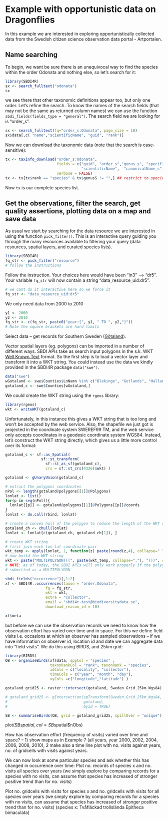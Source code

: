 # Example with opportunistic data on Dragonflies

In this example we are interested in exploring opportunistically collected data 
from the Swedish citizen science observation data portal - Artportalen.

## Name searching
To begin, we want be sure there is an unequivocal way to find the species within 
the order Odonata and nothing else, so let's search for it:
```r
library(SBDI4R)
sx <- search_fulltext("odonata")
sx
```  
we see there that other taxonomic definitions appear too, but only one order. 
Let's refine the search. To know the names of the search fields (that may not be 
the same as returned column names) we can use the function `sbdi_fields(fields_type = "general")`.
The search field we are looking for is "order_s".  
```r
sx <- search_fulltext(fq="order_s:Odonata", page_size = 10)
sx$data[,c( "name","scientificName", "guid", "rank")]
```  

Now we can download the taxonomic data (note that the search is case-sensitive):
```r
tx <- taxinfo_download("order_s:Odonata", 
                       fields = c("guid", "order_s","genus_s", "specificEpithet_s", 
                                  "scientificName",  "canonicalName_s", "rank"), 
                       verbose = FALSE)
tx <- tx[tx$rank == "species" & tx$genusS != "",] ## restrict to species and not hybrids
```
Now `tx` is our complete species list. 

## Get the observations, filter the search, get quality assertions, plotting data on a map and save data
As usual we start by searching for the data resource we are interested in using 
the function `pick_filter()`. This is an interactive query guiding you through 
the many resources available to filtering your query (data resources, spatial 
layers, and curated species lists).

```r
library(SBDI4R)
fq_str <- pick_filter("resource") 
# follow the instructions 
```
Follow the instruction. Your choices here would have been "in3" --> "dr5". 
Your variable `fq_str` will now contain a string "data_resource_uid:dr5".

```r
# we cant do it interactive here so we force it
fq_str <- "data_resource_uid:dr5"
```

We only need data from 2000 to 2010
```r
y1 <- 2000
y2 <- 2010
fq_str <- c(fq_str, paste0("year:[", y1, " TO ", y2,"]"))
# Note the square brackets are hard limits
```

Select data – get records for Southern Sweden ([Götaland](https://en.wikipedia.org/wiki/G%C3%B6taland)).

Vector spatial layers (eg. polygons) can be imported  in a number of different ways. 
SBDI APIs take as search input polygons in the s.k. WKT [Well Known Text](https://www.geoapi.org/3.0/javadoc/org/opengis/referencing/doc-files/WKT.html) 
format. So the first step is to load a vector layer and transform it into a WKT string. 
You could instead use the data we kindly provided in the SBDI4R package `data("swe")`. 

```r
data("swe")
wGotaland <- swe$Counties$LnNamn %in% c("Blekinge", "Gotlands", "Hallands", "Jönköpings", "Kalmar", "Kronobergs", "Östergötlands", "Skåne", "Västra Götalands")
gotaland_c <- swe$Counties[wGotaland,]
```

We could create the WKT string using the `rgeos` library:
```r
library(rgeos)
wkt <- writeWKT(gotaland_c)
```

Unfortunately, in this instance this gives a WKT string that is too long and won't
be accepted by the web service. Also, the shapefile we just got is projected in 
the coordinate system SWEREF99 TM, and the web service only accepts coordinates in 
a geodesic coordinate system WGS84. Instead, let's construct the WKT string directly, 
which gives us a little more control over its format:
```r
gotaland_c <- sf::as_Spatial(
                sf::st_transform(
                  sf::st_as_sf(gotaland_c), 
                  crs = sf::st_crs(4326)$wkt) )

gotaland <- gUnaryUnion(gotaland_c)

# extract the polygons coordinates
nPol <- length(gotaland@polygons[[1]]@Polygons) 
lonlat <- list()
for(p in seq(nPol)){
  lonlat[[p]] <- gotaland@polygons[[1]]@Polygons[[p]]@coords
}
lonlat <- do.call(rbind, lonlat)

# create a convex hull of the polygon to reduce the length of the WKT string
gotaland_ch <- chull(lonlat)
lonlat <- lonlat[c(gotaland_ch, gotaland_ch[1]), ]

# create WKT string
# first join each lon-lat coordinate pair
wkt_temp <- apply(lonlat, 1, function(z) paste(round(z,4), collapse=" "))
# now build the WKT string
wkt <- paste("MULTIPOLYGON(((", paste(wkt_temp, collapse=","), ")))", sep="")
# NOTE: as of today, the SBDI APIs will only work properly if the polygon is 
# submitted as a MULTIPOLYGON
```


```r
sbdi_fields("occurrence")[,1:2]
xf <- SBDI4R::occurrences(taxon = "order:Odonata", 
                  fq = fq_str,
                  wkt = wkt,
                  extra = "collector",
                  email = "sbdi4r-test@biodiversitydata.se", 
                  download_reason_id = 10)

xf$meta
```

but before we can use the observation records we need to know how the observation effort has varied over time and in space. For this we define field visits i.e. occasions at which an observer has sampled observations – if we have information on observer id, location id and date we can aggregate data into “field visits”. We do this using BIRDS, and 25km grid:

```r
library(BIRDS)
OB <- organiseBirds(xf$data, sppCol = "species" , 
                    taxonRankCol = "rank", taxonRank = "species", 
                    idCols = c("locality", "collector"), 
                    timeCols = c("year", "month", "day"), 
                    xyCols =c("longitude","latitude") )

gotaland_grid25 <- raster::intersect(gotaland, Sweden_Grid_25km_Wgs84)

# gotaland_grid25 <- gIntersection(spTransform(Sweden_Grid_25km_Wgs84, CRSobj = CRS(sf::st_crs(4326)$wkt)), 
#                                  gotaland, 
#                                  byid = TRUE)

SB <- summariseBirds(OB, grid = gotaland_grid25, spillOver = "unique")
```

plot(SB$spatial, col=SB$spatial$nObs)



How has observation effort (frequency of visits) varied over time and space? – 1) show maps as in Example 7 (all years, year 2000, 2002, 2004, 2006, 2008, 2010), 2 make also a time line plot with no. visits against years, no. of gridcells with visits against years.

We can now look at some particular species and ask whether this has changed in occurrence over time:
Plot no. records of species x and no. visits all species over years (we simply explore by comparing records for a species with no visits, can assume that species has increased of stronger positive trend than for no. visits)

Plot no. gridcells with visits for species x and no. gridcells with visits for all species over years (we simply explore by comparing records for a species with no visits, can assume that species has increased of stronger positive trend than for no. visits)
(species x: Tvåfläckad trollslända Epitheca bimaculata)

